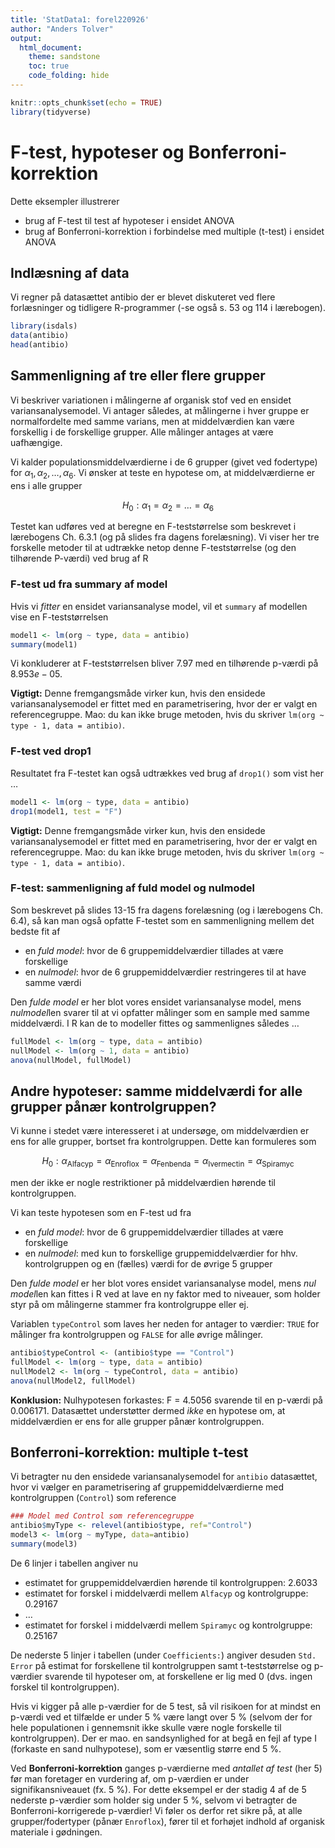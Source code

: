 ```yaml
---
title: 'StatData1: forel220926'
author: "Anders Tolver"
output:   
  html_document:
    theme: sandstone
    toc: true
    code_folding: hide
---
```


```r
knitr::opts_chunk$set(echo = TRUE)
library(tidyverse)
```

# F-test, hypoteser og Bonferroni-korrektion

Dette eksempler illustrerer

* brug af F-test til test af hypoteser i ensidet ANOVA
* brug af Bonferroni-korrektion i forbindelse med multiple (t-test) i ensidet ANOVA

## Indlæsning af data

Vi regner på datasættet antibio der er blevet diskuteret ved flere forlæsninger og tidligere R-programmer (-se også s. 53 og 114 i lærebogen).

```r
library(isdals)
data(antibio)
head(antibio)
```

## Sammenligning af tre eller flere grupper

Vi beskriver variationen i målingerne af organisk stof ved en ensidet variansanalysemodel. Vi antager således, at målingerne i hver gruppe er normalfordelte med samme varians, men at middelværdien kan være forskellig i de forskellige grupper. Alle målinger antages at være uafhængige.

Vi kalder populationsmiddelværdierne i de 6 grupper (givet ved fodertype) for $\alpha_1,  \alpha_2,  \ldots , \alpha_6$. Vi ønsker at teste en hypotese om, at middelværdierne er ens i alle grupper

$$H_0 : \alpha_1 = \alpha_2=  \ldots = \alpha_6$$

Testet kan udføres ved at beregne en F-teststørrelse som beskrevet i lærebogens Ch. 6.3.1 (og på slides fra dagens forelæsning). Vi viser her tre forskelle metoder til at udtrække netop denne F-teststørrelse (og den tilhørende P-værdi) ved brug af R

### F-test ud fra summary af model

Hvis vi *fitter* en ensidet variansanalyse model, vil et `summary` af modellen vise en F-teststørrelsen

```r
model1 <- lm(org ~ type, data = antibio)
summary(model1)
```

Vi konkluderer at F-teststørrelsen bliver 7.97 med en tilhørende p-værdi på $8.953e-05$.

**Vigtigt:** Denne fremgangsmåde virker kun, hvis den ensidede variansanalysemodel er fittet med en parametrisering, hvor der er valgt en referencegruppe. Mao: du kan ikke bruge metoden, hvis du skriver `lm(org ~ type - 1, data = antibio)`.

### F-test ved drop1

Resultatet fra F-testet kan også udtrækkes ved brug af `drop1()` som vist her ...

```r
model1 <- lm(org ~ type, data = antibio)
drop1(model1, test = "F")
```

**Vigtigt:** Denne fremgangsmåde virker kun, hvis den ensidede variansanalysemodel er fittet med en parametrisering, hvor der er valgt en referencegruppe. Mao: du kan ikke bruge metoden, hvis du skriver `lm(org ~ type - 1, data = antibio)`.

### F-test: sammenligning af fuld model og nulmodel

Som beskrevet på slides 13-15 fra dagens forelæsning (og i lærebogens Ch. 6.4), så kan man også opfatte F-testet som en sammenligning mellem det bedste fit af

* en *fuld model*: hvor de 6 gruppemiddelværdier tillades at være forskellige
* en *nulmodel*: hvor de 6 gruppemiddelværdier restringeres til at have samme værdi

Den *fulde model* er her blot vores ensidet variansanalyse model, mens *nulmodel*len svarer til at vi opfatter målinger som en sample med samme middelværdi. I R kan de to modeller fittes og sammenlignes således ...

```r
fullModel <- lm(org ~ type, data = antibio)
nullModel <- lm(org ~ 1, data = antibio)
anova(nullModel, fullModel)
```

## Andre hypoteser: samme middelværdi for alle grupper pånær kontrolgruppen?

Vi kunne i stedet være interesseret i at undersøge, om middelværdien er ens for alle grupper, bortset fra kontrolgruppen. Dette kan formuleres som

$$
   H_0: \alpha_{\text{Alfacyp}}=\alpha_{\text{Enroflox}} = 
   \alpha_{\text{Fenbenda}} = \alpha_{\text{Ivermectin}} = \alpha_{\text{Spiramyc}}
$$

men der ikke er nogle restriktioner på middelværdien hørende til kontrolgruppen.

Vi kan teste hypotesen som en F-test ud fra 

* en *fuld model*: hvor de 6 gruppemiddelværdier tillades at være forskellige
* en *nulmodel*: med kun to forskellige gruppemiddelværdier for hhv. kontrolgruppen og en (fælles) værdi for de øvrige 5 grupper

Den *fulde model* er her blot vores ensidet variansanalyse model, mens *nul model*len kan fittes i R ved at lave en ny faktor med to niveauer, som holder styr på om målingerne stammer fra kontrolgruppe eller ej.

Variablen `typeControl` som laves her neden for antager to værdier: `TRUE` for målinger fra kontrolgruppen og `FALSE` for alle øvrige målinger.

```r
antibio$typeControl <- (antibio$type == "Control")
fullModel <- lm(org ~ type, data = antibio)
nullModel2 <- lm(org ~ typeControl, data = antibio)
anova(nullModel2, fullModel)
```

**Konklusion:** Nulhypotesen forkastes: F = 4.5056 svarende til en p-værdi på 0.006171. Datasættet understøtter dermed *ikke* en hypotese om, at middelværdien er ens for alle grupper pånær kontrolgruppen.

## Bonferroni-korrektion: multiple t-test

Vi betragter nu den ensidede variansanalysemodel for `antibio` datasættet, hvor vi vælger en parametrisering af gruppemiddelværdierne med kontrolgruppen (`Control`) som reference

```r
### Model med Control som referencegruppe
antibio$myType <- relevel(antibio$type, ref="Control")
model3 <- lm(org ~ myType, data=antibio)
summary(model3)
```

De 6 linjer i tabellen angiver nu

* estimatet for gruppemiddelværdien hørende til kontrolgruppen: 2.6033
* estimatet for forskel i middelværdi mellem `Alfacyp` og kontrolgruppe: 0.29167
* ...
* estimatet for forskel i middelværdi mellem `Spiramyc` og kontrolgruppe: 0.25167

De nederste 5 linjer i tabellen (under `Coefficients:`) angiver desuden `Std. Error` på estimat for forskellene til kontrolgruppen samt t-teststørrelse og p-værdier svarende til hypoteser om, at forskellene er lig med 0 (dvs. ingen forskel til kontrolgruppen).

Hvis vi kigger på alle p-værdier for de 5 test, så vil risikoen for at mindst en p-værdi ved et tilfælde er under 5 % være langt over 5 % (selvom der for hele populationen i gennemsnit ikke skulle være nogle forskelle til kontrolgruppen). Der er mao. en sandsynlighed for at begå en fejl af type I (forkaste en sand nulhypotese), som er væsentlig større end 5 %.

Ved **Bonferroni-korrektion** ganges p-værdierne med *antallet af test* (her 5) før man foretager en vurdering af, om p-værdien er under signifikansniveauet (fx. 5 %). For dette eksempel er der stadig 4 af de 5 nederste p-værdier som holder sig under 5 %, selvom vi betragter de Bonferroni-korrigerede p-værdier! Vi føler os derfor ret sikre på, at alle grupper/fodertyper (pånær `Enroflox`), fører til et forhøjet indhold af organisk materiale i gødningen.

